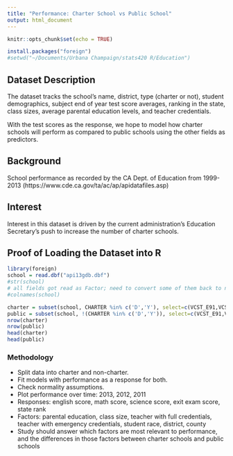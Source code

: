 ---
title: "Performance: Charter School vs Public School"
output: html_document
---

```{r setup, include=FALSE}
knitr::opts_chunk$set(echo = TRUE)
```

```{r eval=FALSE}
install.packages("foreign")
#setwd("~/Documents/Urbana Champaign/stats420 R/Education")
```

## Dataset Description

The dataset tracks the school's name, district, type (charter or not), student demographics, subject end of year test score averages, ranking in the state, class sizes, average parental education levels, and teacher credentials.

With the test scores as the response, we hope to model how charter schools will perform as compared to public schools using the other fields as predictors.

## Background

School performance as recorded by the CA Dept. of Education from 1999-2013 (https://www.cde.ca.gov/ta/ac/ap/apidatafiles.asp)

## Interest

Interest in this dataset is driven by the current administration's Education Secretary's push to increase the number of charter schools.

## Proof of Loading the Dataset into R
```{r}
library(foreign)
school = read.dbf("api13gdb.dbf")
#str(school)
# all fields got read as Factor; need to convert some of them back to numbers
#colnames(school)
```

```{r}
charter = subset(school, CHARTER %in% c('D','Y'), select=c(VCST_E91,VCSTM2_91,VCHS_E,st_rank,FULL,EMER,TESTED,AVG_ED,ACS_CORE,ACS_46))
public = subset(school, !(CHARTER %in% c('D','Y')), select=c(VCST_E91,VCSTM2_91,VCHS_E,st_rank,FULL,EMER,TESTED,AVG_ED,ACS_CORE,ACS_46))
nrow(charter)
nrow(public)
head(charter)
head(public)
```

### Methodology

- Split data into charter and non-charter.
- Fit models with performance as a response for both.
- Check normality assumptions.
- Plot performance over time: 2013, 2012, 2011
- Responses: english score, math score, science score, exit exam score, state rank
- Factors: parental education, class size, teacher with full credentials, teacher with emergency credentials, student race, district, county
- Study should answer which factors are most relevant to performance, and the differences in those factors between charter schools and public schools

